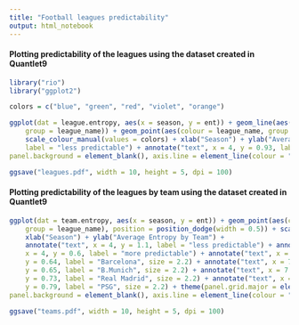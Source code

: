 ```yaml
---
title: "Football leagues predictability"
output: html_notebook
---
```


#### Plotting predictability of the leagues using the dataset created in Quantlet9

```r
library("rio")
library("ggplot2")

colors = c("blue", "green", "red", "violet", "orange")

ggplot(dat = league.entropy, aes(x = season, y = ent)) + geom_line(aes(colour = league_name, 
    group = league_name)) + geom_point(aes(colour = league_name, group = league_name)) + 
    scale_colour_manual(values = colors) + xlab("Season") + ylab("Average Entropy by League") + annotate("text", x = 4, y = 1.035, 
    label = "less predictable") + annotate("text", x = 4, y = 0.93, label = "more predictable") + theme(panel.grid.major = element_blank(), panel.grid.minor = element_blank(),
panel.background = element_blank(), axis.line = element_line(colour = "black"))

ggsave("leagues.pdf", width = 10, height = 5, dpi = 100)
```

#### Plotting predictability of the leagues by team using the dataset created in Quantlet9

```r
ggplot(dat = team.entropy, aes(x = season, y = ent)) + geom_point(aes(colour = league_name, 
    group = league_name), position = position_dodge(width = 0.5)) + scale_colour_manual(values = colors) + 
    xlab("Season") + ylab("Average Entropy by Team") + 
    annotate("text", x = 4, y = 1.1, label = "less predictable") + annotate("text", 
    x = 4, y = 0.6, label = "more predictable") + annotate("text", x = 7.8, 
    y = 0.64, label = "Barcelona", size = 2.2) + annotate("text", x = 7.65, 
    y = 0.65, label = "B.Munich", size = 2.2) + annotate("text", x = 7.75, 
    y = 0.73, label = "Real Madrid", size = 2.2) + annotate("text", x = 7.67, 
    y = 0.79, label = "PSG", size = 2.2) + theme(panel.grid.major = element_blank(), panel.grid.minor = element_blank(),
panel.background = element_blank(), axis.line = element_line(colour = "black"))

ggsave("teams.pdf", width = 10, height = 5, dpi = 100)
```


